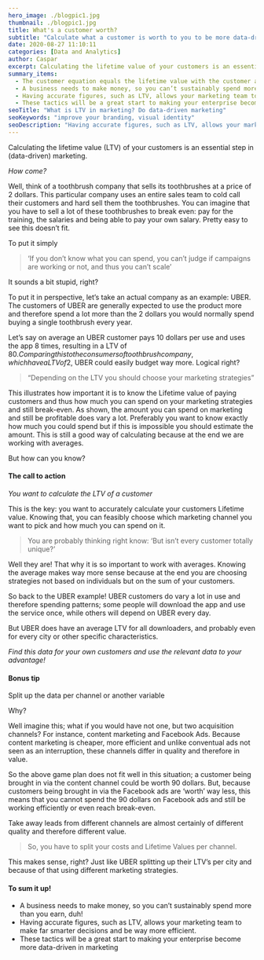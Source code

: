 ```yaml
---
hero_image: ./blogpic1.jpg
thumbnail: ./blogpic1.jpg
title: What's a customer worth?
subtitle: "Calculate what a customer is worth to you to be more data-driven in your marketing and decision making"
date: 2020-08-27 11:10:11
categories: [Data and Analytics]
author: Caspar
excerpt: Calculating the lifetime value of your customers is an essential step in (data-driven) marketing. Without that, you can't evaluate your kpi's and marketing campaigns.
summary_items:
  - The customer equation equals the lifetime value with the customer acquisition cost
  - A business needs to make money, so you can’t sustainably spend more than you earn.
  - Having accurate figures, such as LTV, allows your marketing team to make far smarter decisions and be way more efficient.
  - These tactics will be a great start to making your enterprise become more data-driven in marketing
seoTitle: "What is LTV in marketing? Do data-driven marketing"
seoKeywords: "improve your branding, visual identity"
seoDescription: "Having accurate figures, such as LTV, allows your marketing team to make far smarter decisions and be way more efficient. You can't do marketing without this."
---
```


Calculating the lifetime value (LTV) of your customers is an essential step in (data-driven) marketing.

_How come?_

Well, think of a toothbrush company that sells its toothbrushes at a price of 2 dollars. This particular company uses an entire sales team to cold call their customers and hard sell them the toothbrushes. You can imagine that you have to sell a lot of these toothbrushes to break even: pay for the training, the salaries and being able to pay your own salary. Pretty easy to see this doesn’t fit.

To put it simply

<BlockQuote name="">
  ‘If you don’t know what you can spend, you can’t judge if campaigns are
  working or not, and thus you can’t scale’
</BlockQuote>

It sounds a bit stupid, right?

To put it in perspective, let’s take an actual company as an example: UBER. The customers of UBER are generally expected to use the product more and therefore spend a lot more than the 2 dollars you would normally spend buying a single toothbrush every year.

Let’s say on average an UBER customer pays 10 dollars per use and uses the app 8 times, resulting in a LTV of 80$. Comparing this to the consumers of  toothbrush company, which have a LTV of 2$, UBER could easily budget way more. Logical right?

<BlockQuote name="">
  “Depending on the LTV you should choose your marketing strategies”
</BlockQuote>
This illustrates how important it is to know the Lifetime value of paying customers
and thus how much you can spend on your marketing strategies and still break-even.
As shown, the amount you can spend on marketing and still be profitable does vary
a lot. Preferably you want to know exactly how much you could spend but if this is
impossible you should estimate the amount. This is still a good way of calculating
because at the end we are working with averages.

But how can you know?

#### **The call to action**

_You want to calculate the LTV of a customer_

This is the key: you want to accurately calculate your customers Lifetime value. Knowing that, you can feasibly choose which marketing channel you want to pick and how much you can spend on it.

<BlockQuote name="">
  You are probably thinking right know: ‘But isn’t every customer totally
  unique?’
</BlockQuote>

Well they are! That why it is so important to work with averages. Knowing the average makes way more sense because at the end you are choosing strategies not based on individuals but on the sum of your customers.

So back to the UBER example! UBER customers do vary a lot in use and therefore spending patterns; some people will download the app and use the service once, while others will depend on UBER every day.

But UBER does have an average LTV for all downloaders, and probably even for every city or other specific characteristics.

_Find this data for your own customers and use the relevant data to your advantage!_

#### **Bonus tip**

Split up the data per channel or another variable

Why?

Well imagine this; what if you would have not one, but two acquisition channels? For instance, content marketing and Facebook Ads. Because content marketing is cheaper, more efficient and unlike conventual ads not seen as an interruption, these channels differ in quality and therefore in value.

So the above game plan does not fit well in this situation; a customer being brought in via the content channel could be worth 90 dollars. But, because customers being brought in via the Facebook ads are ‘worth’ way less, this means that you cannot spend the 90 dollars on Facebook ads and still be working efficiently or even reach break-even.

Take away leads from different channels are almost certainly of different quality and therefore different value.

<BlockQuote name="">
  So, you have to split your costs and Lifetime Values per channel.
</BlockQuote>

This makes sense, right? Just like UBER splitting up their LTV’s per city and because of that using different marketing strategies.

#### **To sum it up!**

- A business needs to make money, so you can’t sustainably spend more than you earn, duh!
- Having accurate figures, such as LTV, allows your marketing team to make far smarter decisions and be way more efficient.
- These tactics will be a great start to making your enterprise become more data-driven in marketing
